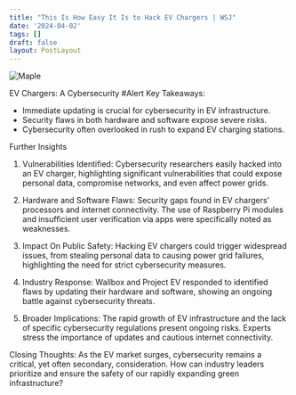 ```yaml
---
title: "This Is How Easy It Is to Hack EV Chargers | WSJ"
date: '2024-04-02'
tags: []
draft: false
layout: PostLayout
---
```


<div className="flex justify-center">
  <div className="my-1 w-full px-2 xl:my-1 xl:w-1/2 xl:px-2">
    <img src="https://img.youtube.com/vi/J_6BZDnSpGE/0.jpg" alt="Maple" className="mx-auto h-58 w-auto" />
  </div>
</div>

EV Chargers: A Cybersecurity #Alert
Key Takeaways:
- Immediate updating is crucial for cybersecurity in EV infrastructure.
- Security flaws in both hardware and software expose severe risks.
- Cybersecurity often overlooked in rush to expand EV charging stations.

Further Insights
1. Vulnerabilities Identified:
Cybersecurity researchers easily hacked into an EV charger, highlighting significant vulnerabilities that could expose personal data, compromise networks, and even affect power grids.

2. Hardware and Software Flaws:
Security gaps found in EV chargers' processors and internet connectivity. The use of Raspberry Pi modules and insufficient user verification via apps were specifically noted as weaknesses.

3. Impact On Public Safety:
Hacking EV chargers could trigger widespread issues, from stealing personal data to causing power grid failures, highlighting the need for strict cybersecurity measures.

4. Industry Response:
Wallbox and Project EV responded to identified flaws by updating their hardware and software, showing an ongoing battle against cybersecurity threats.

5. Broader Implications:
The rapid growth of EV infrastructure and the lack of specific cybersecurity regulations present ongoing risks. Experts stress the importance of updates and cautious internet connectivity.

Closing Thoughts:
As the EV market surges, cybersecurity remains a critical, yet often secondary, consideration. How can industry leaders prioritize and ensure the safety of our rapidly expanding green infrastructure?
